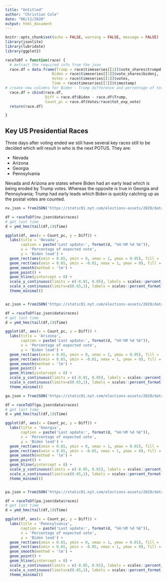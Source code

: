 ```yaml
---
title: "Untitled"
author: "Christian Cole"
date: "06/11/2020"
output: html_document
---
```


```r
knitr::opts_chunk$set(echo = FALSE, warning = FALSE, message = FALSE)
library(jsonlite)
library(lubridate)
library(ggplot2)

raceToDf = function(race) {
  # extract the required info from the json
  race.df = data.frame(Trump = race$timeseries[[1]]$vote_shares$trumpd, 
                     Biden = race$timeseries[[1]]$vote_shares$bidenj, 
                     Votes = race$timeseries[[1]]$votes, 
                     Time = race$timeseries[[1]]$timestamp)
# create new columns for Biden - Trump difference and percentage of total votes
  race.df = cbind(race.df, 
                  Diff = race.df$Biden - race.df$Trump, 
                  Count_pc = race.df$Votes/race$tot_exp_vote)
  return(race.df)

}

```

## Key US Presidential Races

Three days after voting ended we still have several key races still to be decided which will result in who is the next POTUS. They are:

  * Nevada
  * Arizona
  * Georgia
  * Pennsylvania

Nevada and Arizona are states where Biden had an early lead which is being eroded by Trump votes. Whereas the opposite is true in Georgia and Pennsylvania; Trump had early leads which Biden is quickly catching up as the postal votes are counted.


```r

nv.json = fromJSON('https://static01.nyt.com/elections-assets/2020/data/api/2020-11-03/race-page/nevada/president.json')

df = raceToDf(nv.json$data$races)
# get last time
d = ymd_hms(tail(df,1)$Time)

ggplot(df, aes(x = Count_pc, y = Diff)) + 
  labs(title = 'Nevada',
       caption = paste('Last update:', format(d, "%H:%M %d %b")),
       x = 'Percentage of expected vote',
       y = 'Biden lead') +
  geom_rect(aes(xmin = 0.65, ymin = 0, xmax = 1, ymax = 0.05), fill = 'blue', alpha = 0.8) +
  geom_rect(aes(xmin = 0.65, ymin = -0.01, xmax = 1, ymax = 0), fill = 'red', alpha = 0.8) +
  geom_smooth(method = 'lm') +
  geom_point() + 
  geom_hline(yintercept = 0) +
  scale_y_continuous(limits = c(-0.01, 0.05), labels = scales::percent_format(accuracy = 1)) +
  scale_x_continuous(limits=c(0.65,1), labels = scales::percent_format(accuracy = 0.1)) +
  theme_minimal()



```

```r

az.json = fromJSON('https://static01.nyt.com/elections-assets/2020/data/api/2020-11-03/race-page/arizona/president.json')

df = raceToDf(az.json$data$races)
# get last time
d = ymd_hms(tail(df,1)$Time)

ggplot(df, aes(x = Count_pc, y = Diff)) + 
  labs(title = 'Arizona',
       caption = paste('Last update:', format(d, "%H:%M %d %b")),
       x = 'Percentage of expected vote',
       y = 'Biden lead') +
  geom_rect(aes(xmin = 0.65, ymin = 0, xmax = 1, ymax = 0.05), fill = 'blue', alpha = 0.8) +
  geom_rect(aes(xmin = 0.65, ymin = -0.01, xmax = 1, ymax = 0), fill = 'red', alpha = 0.8) +
  geom_smooth(method = 'lm') +
  geom_point() + 
  geom_hline(yintercept = 0) +
  scale_y_continuous(limits = c(-0.01, 0.05), labels = scales::percent_format(accuracy = 1)) +
  scale_x_continuous(limits=c(0.65,1), labels = scales::percent_format(accuracy = 0.1)) +
  theme_minimal()
```

```r

ga.json = fromJSON('https://static01.nyt.com/elections-assets/2020/data/api/2020-11-03/race-page/georgia/president.json')

df = raceToDf(ga.json$data$races)
# get last time
d = ymd_hms(tail(df,1)$Time)

ggplot(df, aes(x = Count_pc, y = Diff)) + 
  labs(title = 'Georgia',
       caption = paste('Last update:', format(d, "%H:%M %d %b")),
       x = 'Percentage of expected vote',
       y = 'Biden lead') +
  geom_rect(aes(xmin = 0.65, ymin = 0, xmax = 1, ymax = 0.01), fill = 'blue', alpha = 0.8) +
  geom_rect(aes(xmin = 0.65, ymin = -0.05, xmax = 1, ymax = 0), fill = 'red', alpha = 0.8) +
  geom_smooth(method = 'lm') +
  geom_point() + 
  geom_hline(yintercept = 0) +
  scale_y_continuous(limits = c(-0.05, 0.01), labels = scales::percent_format(accuracy = 1)) +
  scale_x_continuous(limits=c(0.65,1), labels = scales::percent_format(accuracy = 0.1)) +
  theme_minimal()



```

```r

pa.json = fromJSON('https://static01.nyt.com/elections-assets/2020/data/api/2020-11-03/race-page/pennsylvania/president.json')

df = raceToDf(pa.json$data$races)
# get last time
d = ymd_hms(tail(df,1)$Time)

ggplot(df, aes(x = Count_pc, y = Diff)) + 
  labs(title = 'Pennsylvania',
       caption = paste('Last update:', format(d, "%H:%M %d %b")),
       x = 'Percentage of expected vote',
       y = 'Biden lead') +
  geom_rect(aes(xmin = 0.65, ymin = 0, xmax = 1, ymax = 0.01), fill = 'blue', alpha = 0.8) +
  geom_rect(aes(xmin = 0.65, ymin = -0.05, xmax = 1, ymax = 0), fill = 'red', alpha = 0.8) +
  geom_smooth(method = 'lm') +
  geom_point() + 
  geom_hline(yintercept = 0) +
  scale_y_continuous(limits = c(-0.05, 0.01), labels = scales::percent_format(accuracy = 1)) +
  scale_x_continuous(limits=c(0.65,1), labels = scales::percent_format(accuracy = 0.1)) +
  theme_minimal()
```



